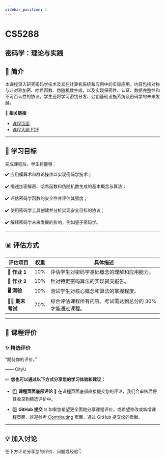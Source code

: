 ```yaml
---
sidebar_position: 1
---
```


# CS5288
## 密码学：理论与实践

## **📘 简介**
本课程深入研究密码学技术及其在计算机系统和应用中的实际应用。内容包括对称与非对称加密、哈希函数、伪随机数生成，以及实现保密性、认证、数据完整性和不可否认性的协议。学生还将学习密钥分发、公钥基础设施系统及密码学的未来发展。

🔗 **相关链接**
- [课程页面](https://www.cityu.edu.hk/catalogue/pg/202526/course/CS5288.htm)
- [课程大纲 PDF](https://www.cityu.edu.hk/catalogue/pg/202526/course/CS5288.pdf)

---

## **🎯 学习目标**

完成课程后，学生将能够：

✔️ 应用模算术和群论操作以实现密码学技术；

✔️ 描述加密解密、哈希函数和伪随机数生成的基本概念与算法；

✔️ 评估密码学函数的安全性并评估其强度；

✔️ 使用密码学工具创建并分析实现安全目标的协议；

✔️ 解释密码学未来发展的影响，例如量子密码学。

---

## **📊 评估方式**

| **评估项目**            | **权重** | **具体描述**                                                                                       |
|------------------------|---------|---------------------------------------------------------------------------------------------------|
| **📝 作业 1**           | 10%     | 评估学生对密码学基础概念的理解和应用能力。                                                        |
| **📝 作业 2**           | 10%     | 针对特定密码算法的实现提交报告。                                                                   |
| **🖥️ 测验**             | 10%     | 测试学生对核心概念和算法的掌握程度。                                                               |
| **🧑‍💻 期末考试**       | 70%     | 综合评估课程所有内容，考试需达到总分的 30% 才能通过课程。                                          |

---

## **💬 课程评价**

### ✨ **精选评价**
<div className={commentStyles.commentBox}>
    <p className={commentStyles.commentText}>
        “期待你的评价。”
    </p>
    <p className={commentStyles.commentAuthor}>—— CityU</p>
</div>

✏️ **您也可以通过以下方式分享您的学习体验和建议：**

- 1️⃣ **课程页面底部评论**
💬 在课程页面底部直接提交您的评论，我们会审核后将其收录到精选评价中。

- 2️⃣ **GitHub 提交**
🌐 如果您希望更全面地分享课程评价，或希望修改或新增课程页面，欢迎参考 [Contributing](/contributing) 页面，通过 GitHub 提交您的贡献。




---

## **💡 加入讨论**

在下方评论分享您的评价、问题或经验👇
<Utterances />